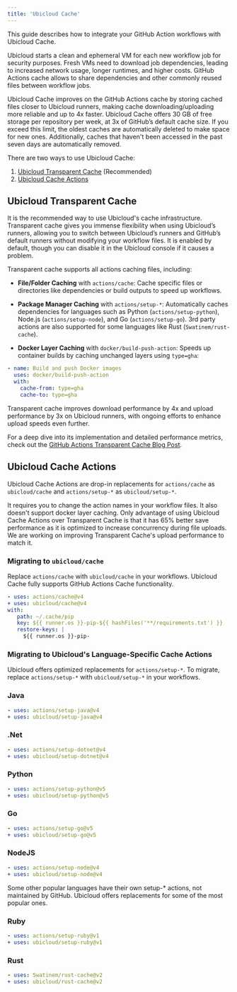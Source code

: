 ```yaml
---
title: 'Ubicloud Cache'
---
```


This guide describes how to integrate your GitHub Action workflows with Ubicloud Cache.

Ubicloud starts a clean and ephemeral VM for each new workflow job for security purposes. Fresh VMs need to download job dependencies, leading to increased network usage, longer runtimes, and higher costs. GitHub Actions cache allows to share dependencies and other commonly reused files between workflow jobs.

Ubicloud Cache improves on the GitHub Actions cache by storing cached files closer to Ubicloud runners, making cache downloading/uploading more reliable and up to 4x faster. Ubicloud Cache offers 30 GB of free storage per repository per week, at 3x of GitHub’s default cache size. If you exceed this limit, the oldest caches are automatically deleted to make space for new ones. Additionally, caches that haven't been accessed in the past seven days are automatically removed.

There are two ways to use Ubicloud Cache:

1. [Ubicloud Transparent Cache](#ubicloud-transparent-cache) (Recommended)
2. [Ubicloud Cache Actions](#ubicloud-cache-actions)

## Ubicloud Transparent Cache

It is the recommended way to use Ubicloud's cache infrastructure. Transparent cache gives you immense flexibility when using Ubicloud’s runners, allowing you to switch between Ubicloud’s runners and GitHub’s default runners without modifying your workflow files. It is enabled by default, though you can disable it in the Ubicloud console if it causes a problem.

Transparent cache supports all actions caching files, including:

- **File/Folder Caching** with `actions/cache`: Cache specific files or directories like dependencies or build outputs to speed up workflows.

- **Package Manager Caching** with `actions/setup-*`: Automatically caches dependencies for languages such as Python (`actions/setup-python`), Node.js (`actions/setup-node`), and Go (`actions/setup-go`). 3rd party actions are also supported for some languages like Rust (`Swatinem/rust-cache`).

- **Docker Layer Caching** with `docker/build-push-action`: Speeds up container builds by caching unchanged layers using `type=gha`:

```yaml
- name: Build and push Docker images
  uses: docker/build-push-action
  with:
    cache-from: type=gha
    cache-to: type=gha
```

Transparent cache improves download performance by 4x and upload performance by 3x on Ubicloud runners, with ongoing efforts to enhance upload speeds even further. 

For a deep dive into its implementation and detailed performance metrics, check out the [GitHub Actions Transparent Cache Blog Post](https://www.ubicloud.com/blog/github-actions-transparent-cache).

## Ubicloud Cache Actions

Ubicloud Cache Actions are drop-in replacements for `actions/cache` as `ubicloud/cache` and `actions/setup-*` as `ubicloud/setup-*`. 

It requires you to change the action names in your workflow files. It also doesn't support docker layer caching. Only advantage of using Ubicloud Cache Actions over Transparent Cache is that it has 65% better save performance as it is optimized to increase concurrency during file uploads. We are working on improving Transparent Cache's upload performance to match it.

### Migrating to `ubicloud/cache`

Replace `actions/cache` with `ubicloud/cache` in your workflows. Ubicloud Cache fully supports GitHub Actions Cache functionality.


```yaml
- uses: actions/cache@v4
+ uses: ubicloud/cache@v4
with:
   path: ~/.cache/pip
   key: ${{ runner.os }}-pip-${{ hashFiles('**/requirements.txt') }}
   restore-keys: |
     ${{ runner.os }}-pip-
```

### Migrating to Ubicloud's Language-Specific Cache Actions

Ubicloud offers optimized replacements for `actions/setup-*`. To migrate, replace `actions/setup-*` with `ubicloud/setup-*` in your workflows.

### Java

```yaml
- uses: actions/setup-java@v4
+ uses: ubicloud/setup-java@v4
```

### .Net

```yaml
- uses: actions/setup-dotnet@v4
+ uses: ubicloud/setup-dotnet@v4
```

### Python

```yaml
- uses: actions/setup-python@v5
+ uses: ubicloud/setup-python@v5
```

### Go

```yaml
- uses: actions/setup-go@v5
+ uses: ubicloud/setup-go@v5
```

### NodeJS

```yaml
- uses: actions/setup-node@v4
+ uses: ubicloud/setup-node@v4
```

Some other popular languages have their own setup-* actions, not maintained by GitHub. Ubicloud offers replacements for some of the most popular ones.

### Ruby

```yaml
- uses: actions/setup-ruby@v1
+ uses: ubicloud/setup-ruby@v1
```

### Rust

```yaml
- uses: Swatinem/rust-cache@v2
+ uses: ubicloud/rust-cache@v2
```
